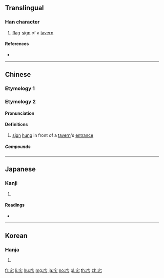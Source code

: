 {{also|簾}}
==Translingual==

===Han character===
{{Han char|rn=50|rad=巾|as=05|sn=8|four=30227|canj=JCLB|ids=⿱穴巾}}

# [[flag]]-[[sign]] of a [[tavern]]

====References====
* {{Han ref|kx=0330.030|dkj=08851|dj=0635.220|hdz=10735.080|uh=5E18|ud=24088|bh=A9A9|bd=43433}}

----

==Chinese==
{{zh-see|簾}}

===Etymology 1===
===Etymology 2===
{{zh-forms}}

====Pronunciation====
{{zh-pron
|m=lián
|c=lim4
|mn=nî
|mc=y
|oc=y
|cat=
}}

====Definitions====
{{zh-hanzi}}

# [[sign]] [[hung]] in front of a [[tavern]]'s [[entrance]]

=====Compounds=====
{{zh-der|布帘|帘子|帘布|帘幕|窗帘|酒帘|酒帘子|門帘|青帘}}

----

==Japanese==

===Kanji===
{{ja-kanji|grade=|rs=巾05}}

# {{defn|lang=ja|sort=巾05}}

====Readings====
* {{ja-readings|on=[[れん]] (ren), [[しん]] (shin), [[じん]] (jin), [[よう]] (yō)|kun=[[さけばた]] (sakebata)}}

----

==Korean==

===Hanja===
{{ko-hanja|hangeul=[[렴]]|rv=ryeom|mr=ryŏm}}

# {{defn|lang=ko|sort=巾05}}

[[fr:帘]]
[[li:帘]]
[[hu:帘]]
[[mg:帘]]
[[ja:帘]]
[[no:帘]]
[[pl:帘]]
[[th:帘]]
[[zh:帘]]
